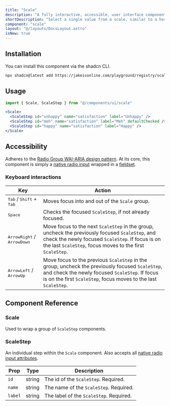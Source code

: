 ```yaml
---
title: "Scale"
description: "A fully interactive, accessible, user interface component that allows users to easily pick a value from a horizontal scale."
shortDescription: "Select a single value from a scale, similar to a horizontal radio group"
component: "scale"
layout: "@/layouts/DocsLayout.astro"
isNew: true
---
```



<ExampleComponentWithCode name="scale-full-demo" client:load />

## Installation

You can install this component via the shadcn CLI.

```bash
npx shadcn@latest add https://jakeisonline.com/playground/registry/scale.json
```

## Usage

```jsx
import { Scale, ScaleStep } from "@/components/ui/scale"
```

```jsx
<Scale>
  <ScaleStep id="unhappy" name="satisfaction" label="Unhappy" />
  <ScaleStep id="meh" name="satisfaction" label="Meh" defaultChecked />
  <ScaleStep id="happy" name="satisfaction" label="Happy" />
</Scale>
```

## Accessibility

Adheres to the [Radio Group WAI-ARIA design pattern](https://www.w3.org/WAI/ARIA/apg/patterns/radio/). At its core, this component is simply a [native radio input](https://developer.mozilla.org/en-US/docs/Web/HTML/Element/input/radio) wrapped in a [fieldset](https://developer.mozilla.org/en-US/docs/Web/HTML/Element/fieldset).

### Keyboard interactions

| Key                                                | Action                                                                                                                                                                                                               |
| -------------------------------------------------- | -------------------------------------------------------------------------------------------------------------------------------------------------------------------------------------------------------------------- |
| <kbd>Tab</kbd> / <kbd>Shift</kbd> + <kbd>Tab</kbd> | Moves focus into and out of the `Scale` group.                                                                                                                                                                       |
| <kbd>Space</kbd>                                   | Checks the focused `ScaleStep`, if not already focused.                                                                                                                                                              |
| <kbd>ArrowRight</kbd> / <kbd>ArrowDown</kbd>       | Move focus to the next `ScaleStep` in the group, uncheck the previously focused `ScaleStep`, and check the newly focused `ScaleStep`. If focus is on the last `ScaleStep`, focus moves to the first `ScaleStep`.     |
| <kbd>ArrowLeft</kbd> / <kbd>ArrowUp</kbd>          | Move focus to the previous `ScaleStep` in the group, uncheck the previously focused `ScaleStep`, and check the newly focused `ScaleStep`. If focus is on the first `ScaleStep`, focus moves to the last `ScaleStep`. |

## Component Reference

### Scale

Used to wrap a group of `ScaleStep` components.

### ScaleStep

An individual step within the `Scale` component. Also accepts all [native radio input attributes](https://developer.mozilla.org/en-US/docs/Web/HTML/Element/input/radio).

| Prop    | Type   | Description                             |
| ------- | ------ | --------------------------------------- |
| `id`    | string | The id of the `ScaleStep`. Required.    |
| `name`  | string | The name of the `ScaleStep`. Required.  |
| `label` | string | The label of the `ScaleStep`. Required. |
